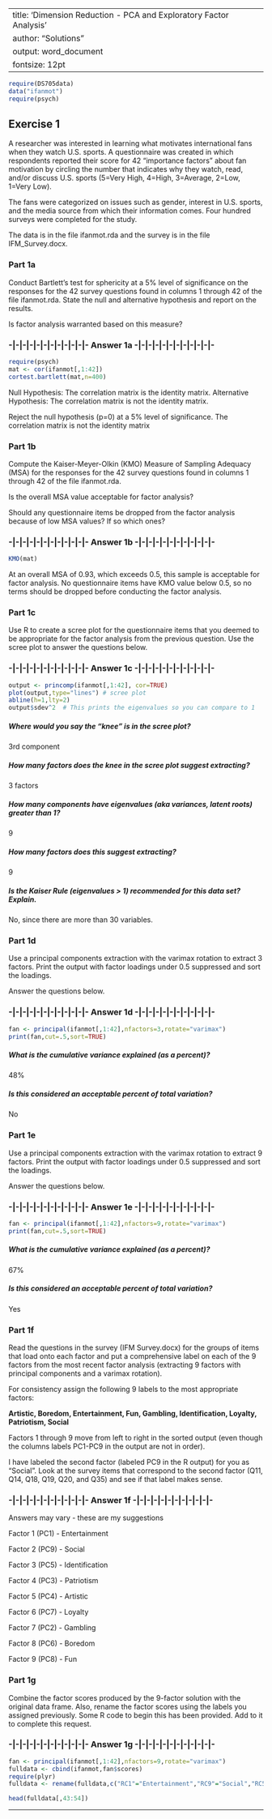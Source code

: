 
---
title: 'Dimension Reduction - PCA and Exploratory Factor Analysis'
author: "Solutions"
output: word_document
fontsize: 12pt
---

```r
require(DS705data)
data("ifanmot")
require(psych)
```


## Exercise 1

A researcher was interested in learning what motivates international fans when they watch U.S. sports.  A questionnaire was created in which respondents reported their score for 42 "importance factors" about fan motivation by circling the number that indicates why they watch, read, and/or discuss U.S. sports (5=Very High, 4=High, 3=Average, 2=Low, 1=Very Low).   

The fans were categorized on issues such as gender, interest in U.S. sports, and the media source from which their information comes.  Four hundred surveys were completed for the study.

The data is in the file ifanmot.rda and the survey is in the file IFM_Survey.docx.

### Part 1a

Conduct Bartlett's test for sphericity at a 5% level of significance on the responses for the 42 survey questions found in columns 1 through 42 of the file ifanmot.rda.  State the null and alternative hypothesis and report on the results.

Is factor analysis warranted based on this measure?

### -|-|-|-|-|-|-|-|-|-|-|- Answer 1a -|-|-|-|-|-|-|-|-|-|-|-

```r
require(psych)
mat <- cor(ifanmot[,1:42])
cortest.bartlett(mat,n=400)
```

Null Hypothesis: The correlation matrix is the identity matrix.
Alternative Hypothesis: The correlation matrix is not the identity matrix.

Reject the null hypothesis (p=0) at a 5% level of significance.  The correlation matrix is not the identity matrix

### Part 1b

Compute the Kaiser-Meyer-Olkin (KMO) Measure of Sampling Adequacy (MSA) for the responses for the 42 survey questions found in columns 1 through 42 of the file ifanmot.rda.  

Is the overall MSA value acceptable for factor analysis?

Should any questionnaire items be dropped from the factor analysis because of low MSA values?  If so which ones?

### -|-|-|-|-|-|-|-|-|-|-|- Answer 1b -|-|-|-|-|-|-|-|-|-|-|-

```r
KMO(mat)
```

At an overall MSA of 0.93, which exceeds 0.5, this sample is acceptable for factor analysis.  No questionnaire items have KMO value below 0.5, so no terms should be dropped before conducting the factor analysis.

### Part 1c  

Use R to create a scree plot for the questionnaire items that you deemed to be appropriate for the factor analysis from the previous question.  Use the scree plot to answer the questions below.

### -|-|-|-|-|-|-|-|-|-|-|- Answer 1c -|-|-|-|-|-|-|-|-|-|-|-

```r
output <- princomp(ifanmot[,1:42], cor=TRUE)
plot(output,type="lines") # scree plot 
abline(h=1,lty=2)
output$sdev^2  # This prints the eigenvalues so you can compare to 1
```

##### Where would you say the "knee" is in the scree plot?  

3rd component

##### How many factors does the knee in the scree plot suggest extracting?  

3 factors
 
##### How many components have eigenvalues (aka variances, latent roots) greater than 1? 

9

##### How many factors does this suggest extracting?  

9

##### Is the Kaiser Rule (eigenvalues > 1) recommended for this data set?  Explain.

No, since there are more than 30 variables.


### Part 1d

Use a principal components extraction with the varimax rotation to extract 3 factors.  Print the output with factor loadings under 0.5 suppressed and sort the loadings.

Answer the questions below.

### -|-|-|-|-|-|-|-|-|-|-|- Answer 1d -|-|-|-|-|-|-|-|-|-|-|-

```r
fan <- principal(ifanmot[,1:42],nfactors=3,rotate="varimax")
print(fan,cut=.5,sort=TRUE)
```

##### What is the cumulative variance explained (as a percent)? 

48%

##### Is this considered an acceptable percent of total variation? 

No

### Part 1e

Use a principal components extraction with the varimax rotation to extract 9 factors.  Print the output with factor loadings under 0.5 suppressed and sort the loadings.

Answer the questions below.

### -|-|-|-|-|-|-|-|-|-|-|- Answer 1e -|-|-|-|-|-|-|-|-|-|-|-

```r
fan <- principal(ifanmot[,1:42],nfactors=9,rotate="varimax")
print(fan,cut=.5,sort=TRUE)
```

##### What is the cumulative variance explained (as a percent)? 

67%

##### Is this considered an acceptable percent of total variation? 

Yes

### Part 1f

Read the questions in the survey (IFM Survey.docx) for the groups of items that load onto each factor and put a comprehensive label on each of the 9 factors from the most recent factor analysis (extracting 9 factors with principal components and a varimax rotation).

For consistency assign the following 9 labels to the most appropriate factors:

**Artistic, Boredom, Entertainment, Fun, Gambling, Identification, Loyalty, Patriotism, Social**

Factors 1 through 9 move from left to right in the sorted output (even though the columns labels PC1-PC9 in the output are not in order). 

I have labeled the second factor (labeled PC9 in the R output) for you as "Social". Look at the survey items that correspond to the second factor (Q11, Q14, Q18, Q19, Q20, and Q35) and see if that label makes sense.

### -|-|-|-|-|-|-|-|-|-|-|- Answer 1f -|-|-|-|-|-|-|-|-|-|-|-

Answers may vary - these are my suggestions

Factor 1 (PC1) - Entertainment

Factor 2 (PC9) - Social

Factor 3 (PC5) - Identification

Factor 4 (PC3) - Patriotism

Factor 5 (PC4) - Artistic

Factor 6 (PC7) - Loyalty

Factor 7 (PC2) - Gambling

Factor 8 (PC6) - Boredom

Factor 9 (PC8) - Fun

### Part 1g
    
Combine the factor scores produced by the 9-factor solution with the original data frame.  Also, rename the factor scores using the labels you assigned previously.  Some R code to begin this has been provided.  Add to it to complete this request.
    
### -|-|-|-|-|-|-|-|-|-|-|- Answer 1g -|-|-|-|-|-|-|-|-|-|-|-

```r
fan <- principal(ifanmot[,1:42],nfactors=9,rotate="varimax")
fulldata <- cbind(ifanmot,fan$scores)
require(plyr)
fulldata <- rename(fulldata,c("RC1"="Entertainment","RC9"="Social","RC5"="Identification","RC3"="Patriotism","RC4"="Artistic","RC7"="Loyalty","RC2"="Gambling","RC6"="Boredom","RC8"="Fun"))

head(fulldata[,43:54])
```

----


